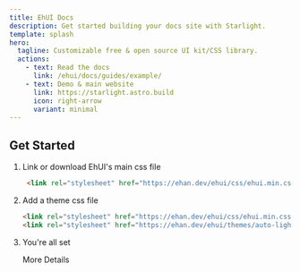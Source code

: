 ```yaml
---
title: EhUI Docs
description: Get started building your docs site with Starlight.
template: splash
hero:
  tagline: Customizable free & open source UI kit/CSS library.
  actions:
    - text: Read the docs
      link: /ehui/docs/guides/example/
    - text: Demo & main website
      link: https://starlight.astro.build
      icon: right-arrow
      variant: minimal
---
```



<CardGrid>
    <LinkCard
        title="Codeberg"
        href="https://codeberg.org/ehanahamed/ehui"
    />
    <LinkCard
        title="GitHub"
        href="https://github.com/ehanahamed/ehui"
    />
</CardGrid>

## Get Started

<Steps>

1. Link or download EhUI's main css file
   ```html
    <link rel="stylesheet" href="https://ehan.dev/ehui/css/ehui.min.css">
   ```

2. Add a theme css file
   ```html {2}
   <link rel="stylesheet" href="https://ehan.dev/ehui/css/ehui.min.css">
   <link rel="stylesheet" href="https://ehan.dev/ehui/themes/auto-light-dark.min.css">
   ```

3. You're all set
   
   <LinkButton href="/ehui/docs/get-started" icon="right-arrow">More Details</LinkButton>
</Steps>

